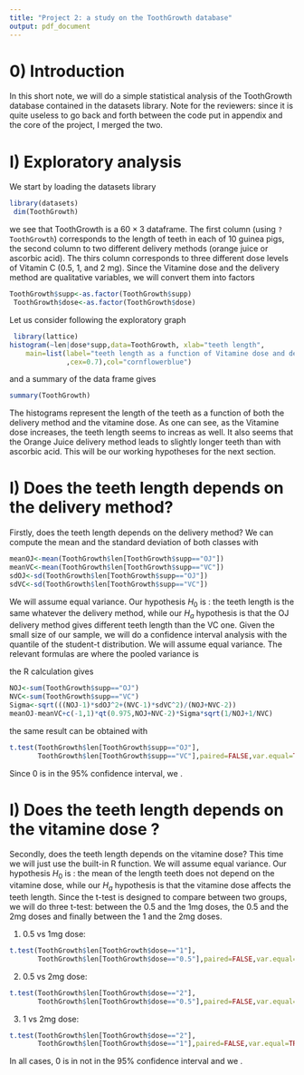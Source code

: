 ```yaml
---
title: "Project 2: a study on the ToothGrowth database"
output: pdf_document
---
```


# 0) Introduction

In this short note, we will do a simple statistical analysis of the ToothGrowth
database contained in the datasets library. Note for the reviewers: since it
is quite useless to go back and forth between the code put in appendix and 
the core of the project, I merged the two.

# I) Exploratory analysis

We start by loading the datasets library

```r
library(datasets)
 dim(ToothGrowth)
```

we see that ToothGrowth is a $60\times 3$ dataframe. The first column
(using `?ToothGrowth`)
corresponds to the length of teeth in each of 10 guinea pigs, the second column
to two different delivery methods (orange juice or ascorbic acid). The thirs
column corresponds to three different dose levels of Vitamin 
C (0.5, 1, and 2 mg). Since the Vitamine dose and the delivery method are qualitative variables, we 
will convert them into factors

```r
ToothGrowth$supp<-as.factor(ToothGrowth$supp)
 ToothGrowth$dose<-as.factor(ToothGrowth$dose)
```

Let us consider following the exploratory graph


```r
 library(lattice)
histogram(~len|dose*supp,data=ToothGrowth, xlab="teeth length",
    main=list(label="teeth length as a function of Vitamine dose and delivery method"
              ,cex=0.7),col="cornflowerblue")
```

and  a summary of the data frame gives

```r
summary(ToothGrowth)
```

The histograms represent the length of the teeth as a function of both the
delivery method and the vitamine dose. As one can see, as the Vitamine dose 
increases, the teeth length seems to increas as well. It also seems that the 
Orange Juice delivery method leads to slightly longer teeth than with 
ascorbic acid. This will be our working hypotheses for the next section.

# I) Does the teeth length depends on the delivery method?


Firstly, does the teeth length depends on the delivery method? We can compute 
the mean and the standard deviation of both classes with
```r
meanOJ<-mean(ToothGrowth$len[ToothGrowth$supp=="OJ"])
meanVC<-mean(ToothGrowth$len[ToothGrowth$supp=="VC"])
sdOJ<-sd(ToothGrowth$len[ToothGrowth$supp=="OJ"])
sdVC<-sd(ToothGrowth$len[ToothGrowth$supp=="VC"])
```

We will assume equal variance. Our hypothesis $H_0$ is : the teeth length is the
same whatever the delivery method, while our $H_a$ hypothesis is that
the OJ delivery method gives different teeth length than the VC one. Given the small size 
of our sample, we will do a confidence interval analysis with the quantile of the
student-t distribution. We will assume equal variance. The relevant formulas are
\begin{align}
[\text{conf int}]=\null& \mu_{_{\rm OJ}}-\mu_{_{\rm VC}}\pm
qt(0.975,N_{_{\rm OJ}}+N_{_{\rm VC}}-2)\times \Sigma\times
\sqrt{\frac{1}{N_{_{\rm OJ}}}+\frac{1}{N_{_{\rm VC}} }}
\end{align}
where the pooled variance is
\begin{align}
\Sigma=\sqrt{\frac{(N_{_{\rm OJ}}-1)\sigma^2_{_{\rm OJ}}
+(N_{_{\rm VC}}-1)\sigma^2_{VC}}{N_{_{\rm OJ}}+N_{_{\rm VC}}-2}}
\end{align}

the R calculation gives 
```r
NOJ<-sum(ToothGrowth$supp=="OJ")
NVC<-sum(ToothGrowth$supp=="VC")
Sigma<-sqrt(((NOJ-1)*sdOJ^2+(NVC-1)*sdVC^2)/(NOJ+NVC-2))
meanOJ-meanVC+c(-1,1)*qt(0.975,NOJ+NVC-2)*Sigma*sqrt(1/NOJ+1/NVC)
```

the same result can be obtained with
```r
t.test(ToothGrowth$len[ToothGrowth$supp=="OJ"],
       ToothGrowth$len[ToothGrowth$supp=="VC"],paired=FALSE,var.equal=TRUE)$conf
```

Since $0$ is in the $95\%$ confidence interval, we \textbf{fail to reject the 
null Hypothesis $H_0$}. 

# I) Does the teeth length depends on the vitamine dose ?


Secondly, does the teeth length depends on the vitamine dose? This time we will
just use the built-in R function. We will assume equal variance. 
Our hypothesis $H_0$ is : the mean of the length
teeth does not depend on the vitamine dose, while our $H_a$ hypothesis is that
the vitamine dose affects the teeth length. Since the t-test is 
designed to compare between two groups, we will do three t-test: between the 
$0.5$ and the $1$mg doses, the $0.5$ and the $2$mg doses and finally between the
$1$ and the $2$mg doses.

1. $0.5$ vs $1$mg dose:
```r
t.test(ToothGrowth$len[ToothGrowth$dose=="1"],
       ToothGrowth$len[ToothGrowth$dose=="0.5"],paired=FALSE,var.equal=TRUE)$conf
```

2. $0.5$ vs $2$mg dose:
```r
t.test(ToothGrowth$len[ToothGrowth$dose=="2"],
       ToothGrowth$len[ToothGrowth$dose=="0.5"],paired=FALSE,var.equal=TRUE)$conf
```

3. $1$ vs $2$mg dose:
```r
t.test(ToothGrowth$len[ToothGrowth$dose=="2"],
       ToothGrowth$len[ToothGrowth$dose=="1"],paired=FALSE,var.equal=TRUE)$conf
```
In all cases, $0$ is in not in the $95\%$ confidence interval and we \textbf{reject the 
null Hypotheses $H_0$}. 